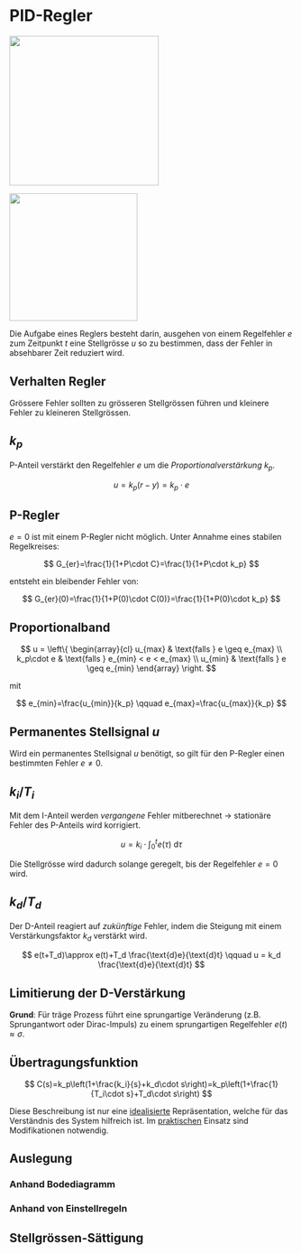 # PID-Regler

![](images/pid_regler%5CPID-Controller-Graph-1906105412.png){fig-align="center" width="7cm"}

![](images/pid_regler%5Cpid_graph.png){fig-align="center" width="6cm"}

Die Aufgabe eines Reglers besteht darin, ausgehen von einem Regelfehler $e$ zum Zeitpunkt $t$ eine Stellgrösse $u$ so zu bestimmen, dass der Fehler in absehbarer Zeit reduziert wird.

::: callout-note
## Verhalten Regler

Grössere Fehler sollten zu grösseren Stellgrössen führen und kleinere Fehler zu kleineren Stellgrössen.
:::

## `\textcolor{BrickRed}{Proportional}`{=latex} $k_p$

P-Anteil verstärkt den Regelfehler $e$ um die *Proportionalverstärkung* $k_p$.

$$
u = k_p (r-y)=k_p\cdot e
$$

::: callout-warning
## P-Regler

$e=0$ ist mit einem P-Regler nicht möglich. Unter Annahme eines stabilen Regelkreises:

$$
G_{er}=\frac{1}{1+P\cdot C}=\frac{1}{1+P\cdot k_p}
$$

entsteht ein bleibender Fehler von:

$$
G_{er}(0)=\frac{1}{1+P(0)\cdot C(0)}=\frac{1}{1+P(0)\cdot k_p}
$$
:::

::: callout-important
## Proportionalband

$$
u = \left\{
\begin{array}{cl}
u_{max} & \text{falls } e \geq e_{max} \\
k_p\cdot e & \text{falls } e_{min} < e < e_{max} \\
u_{min} & \text{falls } e \geq e_{min}
\end{array}
\right.
$$

mit

$$
e_{min}=\frac{u_{min}}{k_p} \qquad e_{max}=\frac{u_{max}}{k_p}
$$
:::

::: callout-caution
## Permanentes Stellsignal $u$

Wird ein permanentes Stellsignal $u$ benötigt, so gilt für den P-Regler einen bestimmten Fehler $e \neq 0$.
:::

## `\textcolor{NavyBlue}{Integral}`{=latex} $k_i/T_i$

Mit dem I-Anteil werden *vergangene* Fehler mitberechnet $\rightarrow$ stationäre Fehler des P-Anteils wird korrigiert.

$$
u = k_i\cdot\int_0^t e(\tau)\ {\text{d}\tau}
$$

Die Stellgrösse wird dadurch solange geregelt, bis der Regelfehler $e=0$ wird.

## `\textcolor{OliveGreen}{Proportional}`{=latex} $k_d/T_d$

Der D-Anteil reagiert auf *zukünftige* Fehler, indem die Steigung mit einem Verstärkungsfaktor $k_d$ verstärkt wird.

$$
e(t+T_d)\approx e(t)+T_d \frac{\text{d}e}{\text{d}t} \qquad u = k_d \frac{\text{d}e}{\text{d}t}
$$

::: callout-important
## Limitierung der D-Verstärkung

**Grund**: Für träge Prozess führt eine sprungartige Veränderung (z.B. Sprungantwort oder Dirac-Impuls) zu einem sprungartigen Regelfehler $e(t)\approx \sigma$.
:::

## Übertragungsfunktion

$$
C(s)=k_p\left(1+\frac{k_i}{s}+k_d\cdot s\right)=k_p\left(1+\frac{1}{T_i\cdot s}+T_d\cdot s\right)
$$

::: callout-important
Diese Beschreibung ist nur eine [idealisierte]{.underline} Repräsentation, welche für das Verständnis des System hilfreich ist. Im [praktischen]{.underline} Einsatz sind Modifikationen notwendig.
:::

## Auslegung

### Anhand Bodediagramm

### Anhand von Einstellregeln

## Stellgrössen-Sättigung